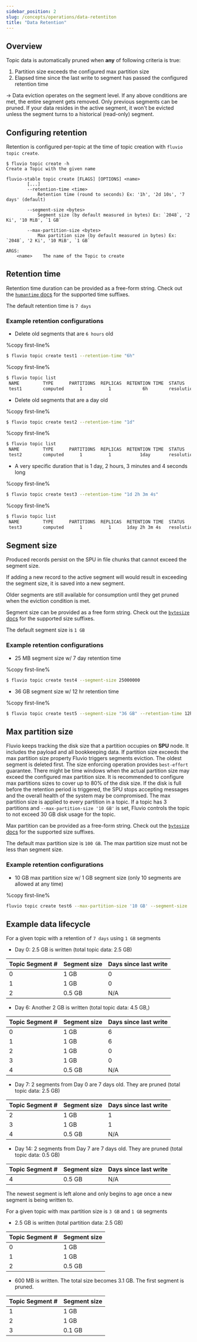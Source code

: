 ```yaml
---
sidebar_position: 2
slug: /concepts/operations/data-retentiton
title: "Data Retention"
---
```


## Overview

Topic data is automatically pruned when **any** of following criteria is true:
1. Partition size exceeds the configured max partition size
2. Elapsed time since the last write to segment has passed the configured retention time

-> Data eviction operates on the segment level. If any above conditions are met, the entire segment gets removed. Only previous segments can be pruned. If your data resides in the active segment, it won't be evicted unless the segment turns to a historical (read-only) segment.


## Configuring retention

Retention is configured per-topic at the time of topic creation with `fluvio topic create`.

```shell
$ fluvio topic create -h
Create a Topic with the given name

fluvio-stable topic create [FLAGS] [OPTIONS] <name>
        [...]
        --retention-time <time>
            Retention time (round to seconds) Ex: '1h', '2d 10s', '7 days' (default)

        --segment-size <bytes>
            Segment size (by default measured in bytes) Ex: `2048`, '2 Ki', '10 MiB', `1 GB`

        --max-partition-size <bytes>
            Max partition size (by default measured in bytes) Ex: `2048`, '2 Ki', '10 MiB', `1 GB`

ARGS:
    <name>    The name of the Topic to create
```

## Retention time

Retention time duration can be provided as a free-form string. Check out the [`humantime` docs](https://docs.rs/humantime/2.1.0/humantime/fn.parse_duration.html) for the supported time suffixes.

The default retention time is `7 days`

### Example retention configurations
* Delete old segments that are `6 hours` old

%copy first-line%
```bash
$ fluvio topic create test1 --retention-time "6h"
```

%copy first-line%
```bash
$ fluvio topic list
 NAME         TYPE      PARTITIONS  REPLICAS  RETENTION TIME  STATUS                   REASON
 test1        computed      1          1            6h        resolution::provisioned
```

* Delete old segments that are a day old

%copy first-line%
```bash
$ fluvio topic create test2 --retention-time "1d"
```

%copy first-line%
```bash
$ fluvio topic list
 NAME         TYPE      PARTITIONS  REPLICAS  RETENTION TIME  STATUS                   REASON
 test2        computed      1          1           1day       resolution::provisioned
```

* A very specific duration that is 1 day, 2 hours, 3 minutes and 4 seconds long

%copy first-line%
```bash
$ fluvio topic create test3 --retention-time "1d 2h 3m 4s"
```

%copy first-line%
```bash
$ fluvio topic list
 NAME         TYPE      PARTITIONS  REPLICAS  RETENTION TIME  STATUS                   REASON
 test3        computed      1          1      1day 2h 3m 4s   resolution::provisioned
```

## Segment size

Produced records persist on the SPU in file chunks that cannot exceed the segment size.

If adding a new record to the active segment will would result in exceeding the segment size, it is saved into a new segment.

Older segments are still available for consumption until they get pruned when the eviction condition is met.

Segment size can be provided as a free form string. Check out the [`bytesize` docs](https://github.com/hyunsik/bytesize/)
for the supported size suffixes.

The default segment size is `1 GB`

### Example retention configurations
* 25 MB segment size w/ 7 day retention time

%copy first-line%
```bash
$ fluvio topic create test4 --segment-size 25000000
```

* 36 GB segment size w/ 12 hr retention time

%copy first-line%
```bash
$ fluvio topic create test5 --segment-size "36 GB" --retention-time 12h
```

## Max partition size

Fluvio keeps tracking the disk size that a partition occupies on **SPU** node. It includes the payload and all bookkeeping data.
If partition size exceeds the max partition size property Fluvio triggers segments eviction. The oldest segment is deleted first.
The size enforcing operation provides `best-effort` guarantee. There might be time windows when the actual partition size may
exceed the configured max partition size. It is recommended to configure max partitions sizes to cover up to 80% of the disk size.
If the disk is full before the retention period is triggered, the SPU stops accepting messages and the overall health of the system
may be compromised. The max partition size is applied to every partition in a topic. If a topic has 3 partitions
and `--max-partition-size '10 GB'` is set, Fluvio controls the topic to not exceed 30 GB disk usage for the topic.

Max partition can be provided as a free-form string. Check out the [`bytesize` docs](https://github.com/hyunsik/bytesize/)
for the supported size suffixes.

The default max partition size is `100 GB`.
The max partition size must not be less than segment size.


### Example retention configurations

* 10 GB max partition size w/ 1 GB segment size (only 10 segments are allowed at any time)

%copy first-line%
```bash
fluvio topic create test6 --max-partition-size '10 GB' --segment-size '1 GB'
```

## Example data lifecycle

For a given topic with a retention of `7 days` using `1 GB` segments

* Day 0: 2.5 GB is written (total topic data: 2.5 GB)

| Topic Segment # | Segment size | Days since last write |
|-----------------|--------------|-----------------------|
| 0               | 1 GB         | 0                     |
| 1               | 1 GB         | 0                     |
| 2               | 0.5 GB       | N/A                   |

* Day 6: Another 2 GB is written (total topic data: 4.5 GB,)

| Topic Segment # | Segment size | Days since last write |
|-----------------|--------------|-----------------------|
| 0               | 1 GB         | 6                     |
| 1               | 1 GB         | 6                     |
| 2               | 1 GB         | 0                     |
| 3               | 1 GB         | 0                     |
| 4               | 0.5 GB       | N/A                   |

* Day 7: 2 segments from Day 0 are 7 days old. They are pruned (total topic data: 2.5 GB)

| Topic Segment # | Segment size | Days since last write |
|-----------------|--------------|-----------------------|
| 2               | 1 GB         | 1                     |
| 3               | 1 GB         | 1                     |
| 4               | 0.5 GB       | N/A                   |

* Day 14: 2 segments from Day 7 are 7 days old. They are pruned (total topic data: 0.5 GB)

| Topic Segment # | Segment size | Days since last write |
|-----------------|--------------|-----------------------|
| 4               | 0.5 GB       | N/A                   |

The newest segment is left alone and only begins to age once a new segment is being written to.

For a given topic with max partition size is `3 GB` and `1 GB` segments
* 2.5 GB is written (total partition data: 2.5 GB)

| Topic Segment # | Segment size |
|-----------------|--------------|
| 0               | 1 GB         |
| 1               | 1 GB         |
| 2               | 0.5 GB       |

* 600 MB is written. The total size becomes 3.1 GB. The first segment is pruned.

| Topic Segment #     | Segment size |
|---------------------|--------------|
| 1                   | 1 GB         |
| 2                   | 1 GB         |
| 3                   | 0.1 GB       |
